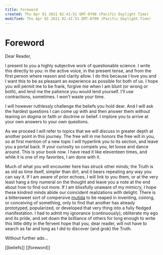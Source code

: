 ```yaml
---
title: Foreword
created: Thu Apr 01 2021 02:41:51 GMT-0700 (Pacific Daylight Time)
modified: Thu Apr 01 2021 02:41:51 GMT-0700 (Pacific Daylight Time)
---
```

# Foreword

Dear Reader,

I present to you a highly subjective work of questionable science. I write this directly to you: in the active voice, in the present tense, and from the first person where reason and clarity allow. I do this because I love you and I want this to be as pleasant an experience as possible for both of us. I hope you will permit me to be frank, forgive me when I am blunt (or wrong or both), and lend me the patience you would lend yourself. I'll use contractions, sometimes. I won't waste your time.

I will however ruthlessly challenge the beliefs you hold dear. And I will ask the hardest questions I can come up with and then answer them without leaning on dogma or faith or doctrine or belief. I implore you to arrive at your own answers to your own questions.

As we proceed I will refer to topics that we will discuss in greater depth at another point in this journey. The free will in me honors the free will in you, so at first mention of a new topic I will hyperlink you to its section, and leave you a portal back. If your curiosity so compels you, let loose and dance around. This is your book now. I have read it like eleventeen times, and while it is one of my favorites, I am done with it.

Much of what you will encounter here has struck other minds; the Truth is as old as time itself, simpler than dirt, and it bears repeating any way you can say it. If I am aware of prior echoes, I will link to you them, or at the very least hang a tiny numeral on the thought and leave you a note at the end about how to find out more. If I am blissfully unaware of my mimicry, I hope these kindred minds abide our coincident realizations with delight. There is a bittersweet sort of compersive [mutida](https://en.wikipedia.org/wiki/Mudita) to be reaped in inventing, coining, or conceiving of something, only to find that another has already prototyped, popularized, or developed that very thing into a fully fledged manifestation. I had to admit my ignorance (continuously), obliterate my ego and its pride, and set down the brilliance of others for long enough to write this little ditty in the fervent hope that you, dear reader, will not have to search as far and long as I did to discover (and grok) the Truth.

Without further ado…

[[beliefs]] [[foreword]]

